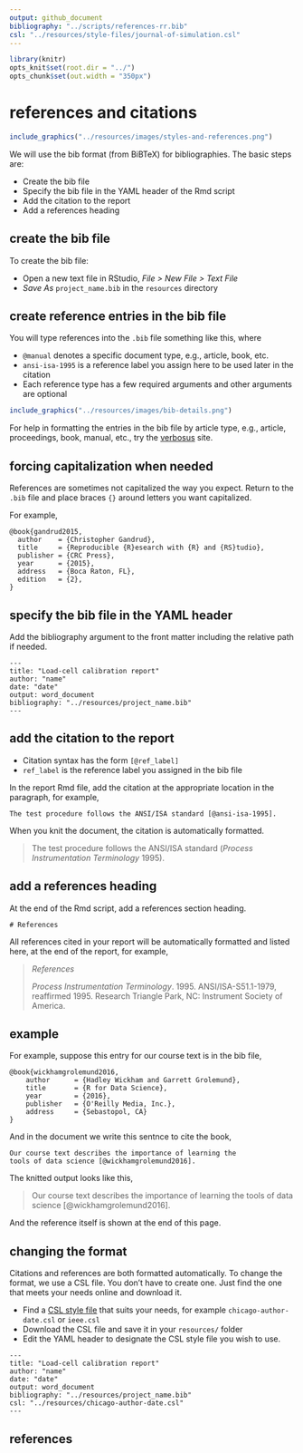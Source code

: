 ```yaml
---
output: github_document
bibliography: "../scripts/references-rr.bib"
csl: "../resources/style-files/journal-of-simulation.csl"
---
```


```r
library(knitr)
opts_knit$set(root.dir = "../")
opts_chunk$set(out.width = "350px")
```

# references and citations 

```r
include_graphics("../resources/images/styles-and-references.png")
```

We will use the bib format (from BiBTeX) for bibliographies. The  basic steps are: 

- Create the bib file  
- Specify the bib file in the YAML header of the Rmd script
- Add the citation to the report  
- Add a references heading 




## create the bib file

To create the bib file:

- Open a new text file in RStudio, *File &gt; New File &gt; Text File*
- *Save As* `project_name.bib` in the `resources` directory





## create reference entries in the bib file

You will type references into the `.bib` file something like this, where 

- `@manual` denotes a specific document type, e.g., article, book, etc. 
- `ansi-isa-1995` is a reference label you assign here to be used later in the citation 
- Each reference type has a few required arguments and other arguments are  optional


```r
include_graphics("../resources/images/bib-details.png")
```

<!-- <pre class="r"><code>@manual{ansi-isa-1995, -->
<!--     title        = {Process instrumentation terminology}, -->
<!--     edition      = {ANSI/ISA-S51.1-1979, reaffirmed 1995}, -->
<!--     organization = {Instrument Society of America}, -->
<!--     address      = {Research Triangle Park, NC}, -->
<!--     year         = {1995}, -->
<!--     note         = {ISBN 0-87664-390-4}, -->
<!-- }</code></pre> -->


For help in formatting the entries in the bib file by article type, e.g., article, proceedings, book, manual, etc., try the  [verbosus](https://verbosus.com/bibtex-style-examples.html) site.




## forcing capitalization when needed

References are sometimes not capitalized the way you expect. Return to the `.bib` file and place braces `{}` around letters you want capitalized.

For example,

```
@book{gandrud2015,
  author    = {Christopher Gandrud},
  title     = {Reproducible {R}esearch with {R} and {RS}tudio},
  publisher = {CRC Press},
  year      = {2015},
  address   = {Boca Raton, FL},
  edition   = {2},
}
```



## specify the bib file in the YAML header

Add the bibliography argument to the front matter including the relative path if needed.

<pre class="r"><code>---
title: "Load-cell calibration report"
author: "name"
date: "date"
output: word_document
bibliography: "../resources/project_name.bib"
---</code></pre>





## add the citation to the report

- Citation syntax has the form `[@ref_label]` 
- `ref_label` is the reference label you assigned in the bib file


In the report Rmd file, add the citation at the appropriate location in the paragraph, for example,

    The test procedure follows the ANSI/ISA standard [@ansi-isa-1995].

When you knit the document, the citation is automatically formatted.

> The test procedure follows the ANSI/ISA standard (*Process Instrumentation Terminology* 1995).







## add a references heading

At the end of the Rmd script, add a references section heading.

<pre class="r"><code># References
</code></pre>

All references cited in your report will be automatically formatted and listed here, at the end of the report, for example, 

> *References*
>
> *Process Instrumentation Terminology*. 1995. ANSI/ISA-S51.1-1979,
reaffirmed 1995. Research Triangle Park, NC: Instrument Society of America.


## example 

For example, suppose this entry for our course text is in the bib file, 

    @book{wickhamgrolemund2016,
        author    	= {Hadley Wickham and Garrett Grolemund},
        title     	= {R for Data Science},
        year      	= {2016},
        publisher 	= {O'Reilly Media, Inc.},
        address     = {Sebastopol, CA}
    }

And in the document we write this sentnce to cite the book, 

    Our course text describes the importance of learning the 
    tools of data science [@wickhamgrolemund2016]. 

The knitted output looks like this, 

> Our course text describes the importance of learning the tools of data science [@wickhamgrolemund2016]. 

And the reference itself is shown at the end of this page. 



## changing the format

Citations and references are both formatted automatically. To change the format, we use a CSL file. You don't have to create one. Just find the one that meets your needs online and download it. 

- Find a [CSL style file](https://citationstyles.org/authors/) that suits your needs, for example `chicago-author-date.csl` or `ieee.csl`
- Download the CSL file and save it in your `resources/` folder
- Edit the YAML header to designate the CSL style file you wish to use.

<pre class="r"><code>---
title: "Load-cell calibration report"
author: "name"
date: "date"
output: word_document
bibliography: "../resources/project_name.bib"
csl: "../resources/chicago-author-date.csl"
---</code></pre>


## references
